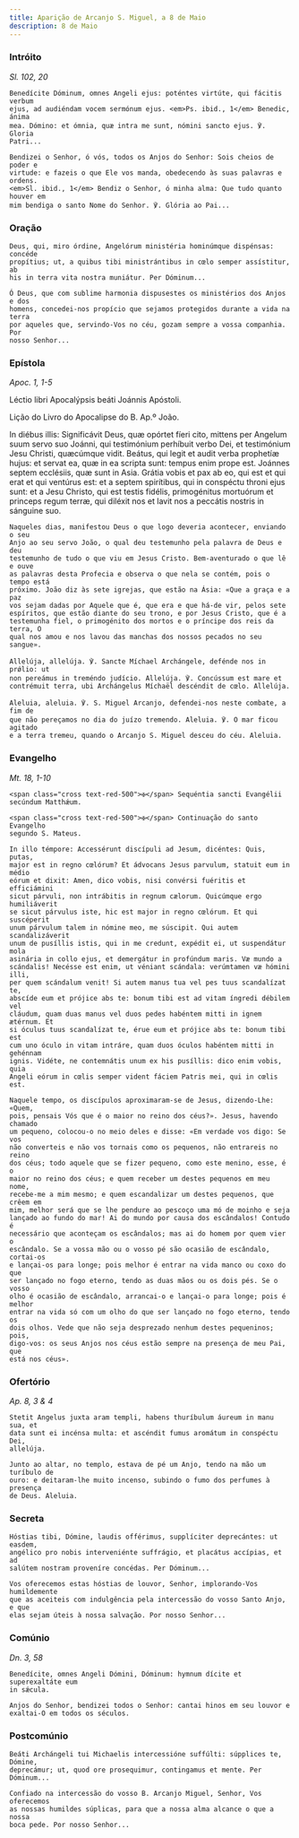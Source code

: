 ```yaml
---
title: Aparição de Arcanjo S. Miguel, a 8 de Maio
description: 8 de Maio
---
```


### Intróito

<em>Sl. 102, 20</em>

<div class="side-by-side not-content">

    Benedícite Dóminum, omnes Angeli ejus: poténtes virtúte, qui fácitis verbum
    ejus, ad audiéndam vocem sermónum ejus. <em>Ps. ibid., 1</em> Benedic, ánima
    mea. Dómino: et ómnia, quæ intra me sunt, nómini sancto ejus. ℣. Gloria
    Patri...

    Bendizei o Senhor, ó vós, todos os Anjos do Senhor: Sois cheios de poder e
    virtude: e fazeis o que Ele vos manda, obedecendo às suas palavras e ordens.
    <em>Sl. ibid., 1</em> Bendiz o Senhor, ó minha alma: Que tudo quanto houver em
    mim bendiga o santo Nome do Senhor. ℣. Glória ao Pai...

</div>

### Oração

<div class="side-by-side not-content">

    Deus, qui, miro órdine, Angelórum ministéria hominúmque dispénsas: concéde
    propítius; ut, a quibus tibi ministrántibus in cœlo semper assístitur, ab
    his in terra vita nostra muniátur. Per Dóminum...

    Ó Deus, que com sublime harmonia dispusestes os ministérios dos Anjos e dos
    homens, concedei-nos propício que sejamos protegidos durante a vida na terra
    por aqueles que, servindo-Vos no céu, gozam sempre a vossa companhia. Por
    nosso Senhor...

</div>

### Epístola

<em>Apoc. 1, 1-5</em>

<div class="side-by-side not-content">

Léctio libri Apocalýpsis beáti Joánnis Apóstoli.</span>

Lição do Livro do Apocalipse do B. Ap.º João.

  <span>
    In diébus illis: Significávit Deus, quæ opórtet fíeri cito, mittens per
    Angelum suum servo suo Joánni, qui testimónium perhíbuit verbo Dei, et
    testimónium Jesu Christi, quæcúmque vidit. Beátus, qui legit et audit verba
    prophetíæ hujus: et servat ea, quæ in ea scripta sunt: tempus enim prope
    est. Joánnes septem ecclésiis, quæ sunt in Asia. Grátia vobis et pax ab eo,
    qui est et qui erat et qui ventúrus est: et a septem spirítibus, qui in
    conspéctu throni ejus sunt: et a Jesu Christo, qui est testis fidélis,
    primogénitus mortuórum et princeps regum terræ, qui diléxit nos et lavit nos
    a peccátis nostris in sánguine suo.
 
    Naqueles dias, manifestou Deus o que logo deveria acontecer, enviando o seu
    Anjo ao seu servo João, o qual deu testemunho pela palavra de Deus e deu
    testemunho de tudo o que viu em Jesus Cristo. Bem-aventurado o que lê e ouve
    as palavras desta Profecia e observa o que nela se contém, pois o tempo está
    próximo. João diz às sete igrejas, que estão na Ásia: «Que a graça e a paz
    vos sejam dadas por Aquele que é, que era e que há-de vir, pelos sete
    espíritos, que estão diante do seu trono, e por Jesus Cristo, que é a
    testemunha fiel, o primogénito dos mortos e o príncipe dos reis da terra, O
    qual nos amou e nos lavou das manchas dos nossos pecados no seu sangue».

</div>

<div class="side-by-side not-content">

    Allelúja, allelúja. ℣. Sancte Míchael Archángele, defénde nos in prǿlio: ut
    non pereámus in treméndo judício. Allelúja. ℣. Concússum est mare et
    contrémuit terra, ubi Archángelus Míchaël descéndit de cœlo. Allelúja.

    Aleluia, aleluia. ℣. S. Miguel Arcanjo, defendei-nos neste combate, a fim de
    que não pereçamos no dia do juízo tremendo. Aleluia. ℣. O mar ficou agitado
    e a terra tremeu, quando o Arcanjo S. Miguel desceu do céu. Aleluia.

</div>

### Evangelho

<em>Mt. 18, 1-10</em>

<div class="side-by-side not-content">

    <span class="cross text-red-500">✠</span> Sequéntia sancti Evangélii
    secúndum Matthǽum.

    <span class="cross text-red-500">✠</span> Continuação do santo Evangelho
    segundo S. Mateus.

    In illo témpore: Accessérunt discípuli ad Jesum, dicéntes: Quis, putas,
    major est in regno cœlórum? Et ádvocans Jesus parvulum, statuit eum in médio
    eórum et dixit: Amen, dico vobis, nisi convérsi fuéritis et efficiámini
    sicut párvuli, non intrábitis in regnum cælorum. Quicúmque ergo humiliáverit
    se sicut párvulus iste, hic est major in regno cœlórum. Et qui suscéperit
    unum párvulum talem in nómine meo, me súscipit. Qui autem scandalizáverit
    unum de pusíllis istis, qui in me credunt, expédit ei, ut suspendátur mola
    asinária in collo ejus, et demergátur in profúndum maris. Væ mundo a
    scándalis! Necésse est enim, ut véniant scándala: verúmtamen væ hómini illi,
    per quem scándalum venit! Si autem manus tua vel pes tuus scandalízat te,
    abscíde eum et prójice abs te: bonum tibi est ad vitam íngredi débilem vel
    cláudum, quam duas manus vel duos pedes habéntem mitti in ignem ætérnum. Et
    si óculus tuus scandalízat te, érue eum et prójice abs te: bonum tibi est
    cum uno óculo in vitam intráre, quam duos óculos habéntem mitti in gehénnam
    ignis. Vidéte, ne contemnátis unum ex his pusíllis: dico enim vobis, quia
    Angeli eórum in cœlis semper vident fáciem Patris mei, qui in cœlis est.

    Naquele tempo, os discípulos aproximaram-se de Jesus, dizendo-Lhe: «Quem,
    pois, pensais Vós que é o maior no reino dos céus?». Jesus, havendo chamado
    um pequeno, colocou-o no meio deles e disse: «Em verdade vos digo: Se vos
    não converteis e não vos tornais como os pequenos, não entrareis no reino
    dos céus; todo aquele que se fizer pequeno, como este menino, esse, é o
    maior no reino dos céus; e quem receber um destes pequenos em meu nome,
    recebe-me a mim mesmo; e quem escandalizar um destes pequenos, que crêem em
    mim, melhor será que se lhe pendure ao pescoço uma mó de moinho e seja
    lançado ao fundo do mar! Ai do mundo por causa dos escândalos! Contudo é
    necessário que aconteçam os escândalos; mas ai do homem por quem vier o
    escândalo. Se a vossa mão ou o vosso pé são ocasião de escândalo, cortai-os
    e lançai-os para longe; pois melhor é entrar na vida manco ou coxo do que
    ser lançado no fogo eterno, tendo as duas mãos ou os dois pés. Se o vosso
    olho é ocasião de escândalo, arrancai-o e lançai-o para longe; pois é melhor
    entrar na vida só com um olho do que ser lançado no fogo eterno, tendo os
    dois olhos. Vede que não seja desprezado nenhum destes pequeninos; pois,
    digo-vos: os seus Anjos nos céus estão sempre na presença de meu Pai, que
    está nos céus».

</div>

### Ofertório

<em>Ap. 8, 3 & 4</em>

<div class="side-by-side not-content">

    Stetit Angelus juxta aram templi, habens thuríbulum áureum in manu sua, et
    data sunt ei incénsa multa: et ascéndit fumus aromátum in conspéctu Dei,
    allelúja.

    Junto ao altar, no templo, estava de pé um Anjo, tendo na mão um turíbulo de
    ouro: e deitaram-lhe muito incenso, subindo o fumo dos perfumes à presença
    de Deus. Aleluia.

</div>

### Secreta

<div class="side-by-side not-content">

    Hóstias tibi, Dómine, laudis offérimus, supplíciter deprecántes: ut easdem,
    angélico pro nobis interveniénte suffrágio, et placátus accípias, et ad
    salútem nostram proveníre concédas. Per Dóminum...

    Vos oferecemos estas hóstias de louvor, Senhor, implorando-Vos humildemente
    que as aceiteis com indulgência pela intercessão do vosso Santo Anjo, e que
    elas sejam úteis à nossa salvação. Por nosso Senhor...

</div>

### Comúnio

<em>Dn. 3, 58</em>

<div class="side-by-side not-content">

    Benedícite, omnes Angeli Dómini, Dóminum: hymnum dícite et superexaltáte eum
    in sǽcula.

    Anjos do Senhor, bendizei todos o Senhor: cantai hinos em seu louvor e
    exaltai-O em todos os séculos.

</div>

### Postcomúnio

<div class="side-by-side not-content">

    Beáti Archángeli tui Michaelis intercessióne suffúlti: súpplices te, Dómine,
    deprecámur; ut, quod ore prosequimur, contingamus et mente. Per Dóminum...

    Confiado na intercessão do vosso B. Arcanjo Miguel, Senhor, Vos oferecemos
    as nossas humildes súplicas, para que a nossa alma alcance o que a nossa
    boca pede. Por nosso Senhor...

</div>
